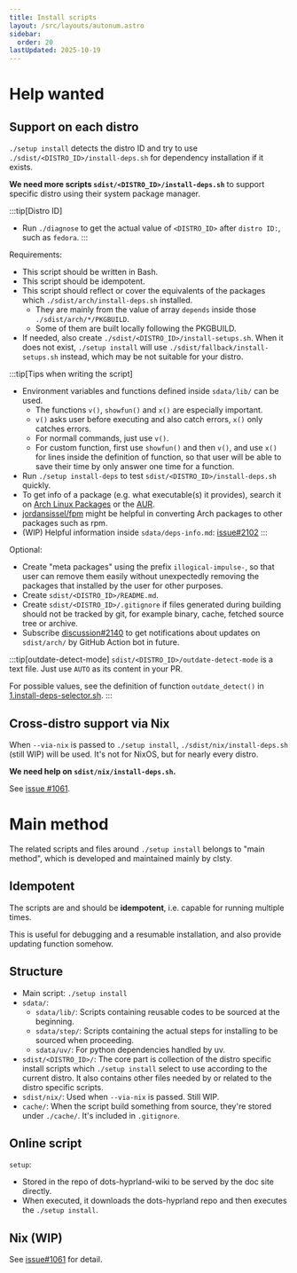 ```yaml
---
title: Install scripts
layout: /src/layouts/autonum.astro
sidebar:
  order: 20
lastUpdated: 2025-10-19
---
```

# Help wanted
## Support on each distro
`./setup install` detects the distro ID and try to use `./sdist/<DISTRO_ID>/install-deps.sh` for dependency installation if it exists.

**We need more scripts `sdist/<DISTRO_ID>/install-deps.sh`** to support specific distro using their system package manager.

:::tip[Distro ID]
- Run `./diagnose` to get the actual value of `<DISTRO_ID>` after `distro ID:`, such as `fedora`.
:::

Requirements:
- This script should be written in Bash.
- This script should be idempotent.
- This script should reflect or cover the equivalents of the packages which `./sdist/arch/install-deps.sh` installed.
  - They are mainly from the value of array `depends` inside those `./sdist/arch/*/PKGBUILD`.
  - Some of them are built locally following the PKGBUILD.
- If needed, also create `./sdist/<DISTRO_ID>/install-setups.sh`. When it does not exist, `./setup install` will use `./sdist/fallback/install-setups.sh` instead, which may be not suitable for your distro.

:::tip[Tips when writing the script]
- Environment variables and functions defined inside `sdata/lib/` can be used.
  - The functions `v()`, `showfun()` and `x()` are especially important.
  - `v()` asks user before executing and also catch errors, `x()` only catches errors.
  - For normall commands, just use `v()`.
  - For custom function, first use `showfun()` and then `v()`, and use `x()` for lines inside the definition of function, so that user will be able to save their time by only answer one time for a function.
- Run `./setup install-deps` to test `sdist/<DISTRO_ID>/install-deps.sh` quickly.
- To get info of a package (e.g. what executable(s) it provides), search it on [Arch Linux Packages](https://archlinux.org/packages) or the [AUR](https://aur.archlinux.org/packages).
- [jordansissel/fpm](https://github.com/jordansissel/fpm) might be helpful in converting Arch packages to other packages such as rpm.
- (WIP) Helpful information inside `sdata/deps-info.md`: [issue#2102](https://github.com/end-4/dots-hyprland/issues/2102)
:::

Optional:
- Create "meta packages" using the prefix `illogical-impulse-`, so that user can remove them easily without unexpectedly removing the packages that installed by the user for other purposes.
- Create `sdist/<DISTRO_ID>/README.md`.
- Create `sdist/<DISTRO_ID>/.gitignore` if files generated during building should not be tracked by git, for example binary, cache, fetched source tree or archive.
- Subscribe [discussion#2140](https://github.com/end-4/dots-hyprland/discussions/2140) to get notifications about updates on `sdist/arch/` by GitHub Action bot in future.

:::tip[outdate-detect-mode]
`sdist/<DISTRO_ID>/outdate-detect-mode` is a text file. Just use `AUTO` as its content in your PR.

For possible values, see the definition of function `outdate_detect()` in [1.install-deps-selector.sh](https://github.com/end-4/dots-hyprland/blob/main/sdata/step/1.install-deps-selector.sh).
:::

## Cross-distro support via Nix
When `--via-nix` is passed to `./setup install`, `./sdist/nix/install-deps.sh` (still WIP) will be used. It's not for NixOS, but for nearly every distro.

**We need help on `sdist/nix/install-deps.sh`.**

See [issue #1061](https://github.com/end-4/dots-hyprland/issues/1061).


# Main method
The related scripts and files around `./setup install` belongs to "main method", which is developed and maintained mainly by clsty.
## Idempotent
The scripts are and should be **idempotent**, i.e. capable for running multiple times.

This is useful for debugging and a resumable installation, and also provide updating function somehow.
## Structure
- Main script: `./setup install`
- `sdata/`: 
  - `sdata/lib/`: Scripts containing reusable codes to be sourced at the beginning.
  - `sdata/step/`: Scripts containing the actual steps for installing to be sourced when proceeding.
  - `sdata/uv/`: For python dependencies handled by uv.
- `sdist/<DISTRO_ID>/`: The core part is collection of the distro specific install scripts which `./setup install` select to use according to the current distro. It also contains other files needed by or related to the distro specific scripts.
- `sdist/nix/`: Used when `--via-nix` is passed. Still WIP.
- `cache/`: When the script build something from source, they're stored under `./cache/`. It's included in `.gitignore`.

## Online script
`setup`:
- Stored in the repo of dots-hyprland-wiki to be served by the doc site directly.
- When executed, it downloads the dots-hyprland repo and then executes the `./setup install`.

## Nix (WIP)
See [issue#1061](https://github.com/end-4/dots-hyprland/issues/1061) for detail.

